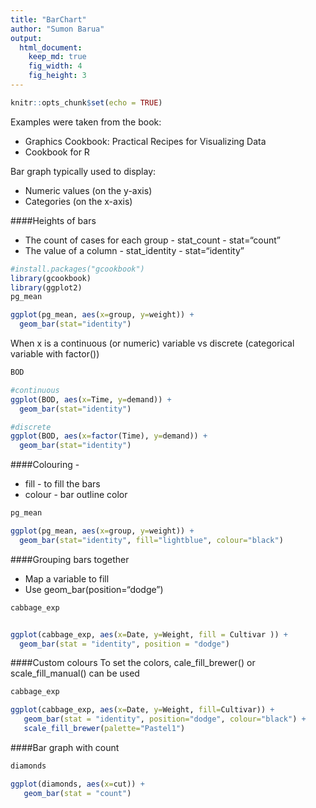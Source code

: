 ```yaml
---
title: "BarChart"
author: "Sumon Barua"
output:
  html_document:
    keep_md: true
    fig_width: 4
    fig_height: 3
---
```


```r
knitr::opts_chunk$set(echo = TRUE)
```

Examples were taken from the book: 

* Graphics Cookbook: Practical Recipes for Visualizing Data
* Cookbook for R


Bar graph typically used to display:

* Numeric values (on the y-axis)
* Categories (on the x-axis)

####Heights of bars 

* The count of cases for each group - stat_count - stat="count"
* The value of a column - stat_identity - stat="identity"

```r
#install.packages("gcookbook")
library(gcookbook)
library(ggplot2)
pg_mean

ggplot(pg_mean, aes(x=group, y=weight)) + 
  geom_bar(stat="identity")

```

When x is a continuous (or numeric) variable vs discrete (categorical variable with factor())
```r
BOD

#continuous
ggplot(BOD, aes(x=Time, y=demand)) + 
  geom_bar(stat="identity")

#discrete
ggplot(BOD, aes(x=factor(Time), y=demand)) + 
  geom_bar(stat="identity")

```

####Colouring - 

* fill - to fill the bars
* colour - bar outline color
```r
pg_mean

ggplot(pg_mean, aes(x=group, y=weight)) +
  geom_bar(stat="identity", fill="lightblue", colour="black")

```

####Grouping bars together

* Map a variable to fill
* Use geom_bar(position="dodge")

```r
cabbage_exp


ggplot(cabbage_exp, aes(x=Date, y=Weight, fill = Cultivar )) +
  geom_bar(stat = "identity", position = "dodge")

```

####Custom colours
To set the colors, cale_fill_brewer() or scale_fill_manual() can be used
```r
cabbage_exp

ggplot(cabbage_exp, aes(x=Date, y=Weight, fill=Cultivar)) +
   geom_bar(stat = "identity", position="dodge", colour="black") +
   scale_fill_brewer(palette="Pastel1")
```


####Bar graph with count
```r
diamonds

ggplot(diamonds, aes(x=cut)) +
   geom_bar(stat = "count")
```